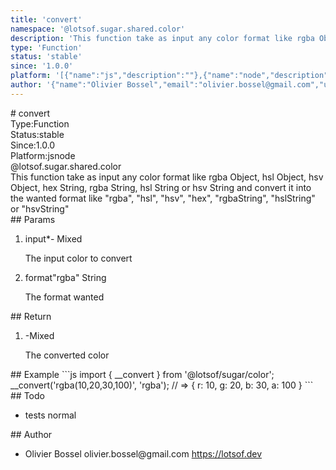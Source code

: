 ```yaml
---
title: 'convert'
namespace: '@lotsof.sugar.shared.color'
description: 'This function take as input any color format like rgba Object, hsl Object, hsv Object, hex String, rgba String, hsl String or hsv String and convert it into the wanted format like &quot;rgba&quot;, &quot;hsl&quot;, &quot;hsv&quot;, &quot;hex&quot;, &quot;rgbaString&quot;, &quot;hslString&quot; or &quot;hsvString&quot;'
type: 'Function'
status: 'stable'
since: '1.0.0'
platform: '[{"name":"js","description":""},{"name":"node","description":""}]'
author: '{"name":"Olivier Bossel","email":"olivier.bossel@gmail.com","url":"https://lotsof.dev"}'
---
```

<div class="docmap-mdx">
# convert
<div class="_metas">
<div class="_type"><span class="_type-label">Type:</span><span class="_type-value">Function</span></div>
<div class="_status"><span class="_status-label">Status:</span><span class="_status-value -stable">stable</span></div>
<div class="_since"><span class="_since-label">Since:</span><span class="_since-value">1.0.0</span></div>
<div class="_platform"><span class="_platform-label">Platform:</span><span class="_platform-value -js">js</span><span class="_platform-value -node">node</span></div>
</div>
<div class="_namespace">@lotsof.sugar.shared.color</div>
<div class="_description typo-lead typo-format">
This function take as input any color format like rgba Object, hsl Object, hsv Object, hex String, rgba String, hsl String or hsv String
and convert it into the wanted format like &quot;rgba&quot;, &quot;hsl&quot;, &quot;hsv&quot;, &quot;hex&quot;, &quot;rgbaString&quot;, &quot;hslString&quot; or &quot;hsvString&quot;
</div>
<div class="_params">
## Params
<ol class="_list">
<li class="_item">
<span class="_name">input<span class="_required">*</span></span><span class="_default">-</span> <span class="_type">Mixed</span>
<p class="_description">The input color to convert</p>
</li>
<li class="_item">
<span class="_name">format</span><span class="_default">&quot;rgba&quot;</span> <span class="_type">String</span>
<p class="_description">The format wanted</p>
</li>
</ol>
</div>
<div class="_return">
## Return
<ol class="_list">
<li class="_item">
<span class="_default">-</span><span class="_type">Mixed</span>
<p class="_description">The converted color</p>
</li>
</ol>
</div>
<div class="_examples">
## Example
```js
import { __convert } from '@lotsof/sugar/color';
__convert('rgba(10,20,30,100)', 'rgba'); // => { r: 10, g: 20, b: 30, a: 100 }
```
</div>
<div class="_todo">
## Todo
<ul class="_list">
<li class="_item">
<span class="_description">tests</span>
<span class="_priority -normal">normal</span>
</li>
</ul>
</div>
<div class="_author">
## Author
<ul class="_list">
<li class="_item">
<span class="_name">Olivier Bossel</span>
<span class="_email">olivier.bossel@gmail.com</span>
<a href="https://lotsof.dev" target="_blank" class="_url">https://lotsof.dev</a>
</li>
</ul>
</div>
</div>